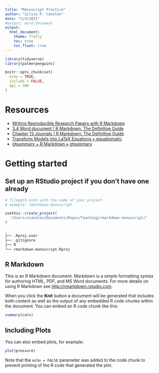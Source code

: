 ```yaml
---
title: "Manuscript Practice"
author: "Silvia P. Canelón"
date: "5/4/2021"
#output: word_document
output:
  html_document:
    theme: flatly
    toc: true
    toc_float: true
---
```


```r
library(tidyverse)
library(palmerpenguins)

knitr::opts_chunk$set(
  echo = TRUE,
  include = FALSE,
  dpi = 300
)
```

# Resources

- [Writing Reproducible Research Papers with R Markdown](https://resulumit.com/teaching/rmd_workshop#18)
- [3.4 Word document | R Markdown: The Definitive Guide](https://bookdown.org/yihui/rmarkdown/word-document.html)
- [Chapter 13 Journals | R Markdown: The Definitive Guide](https://bookdown.org/yihui/rmarkdown/journals.html)
- [Transform Models into LaTeX Equations • equatiomatic](https://datalorax.github.io/equatiomatic/)
- [gtsummary + R Markdown • gtsummary](https://www.danieldsjoberg.com/gtsummary/articles/rmarkdown.html)

# Getting started

## Set up an RStudio project if you don't have one already

```r
# filepath ends with the name of your project
# example: rmarkdown-manuscript

usethis::create_project(
  '/Users/scanelon/Documents/Repos/Teaching/rmarkdown-manuscript/'
)
```

```bash
.
├── .Rproj.user
├── .gitignore
├── R
└── rmarkdown-manuscript.Rproj
```



## R Markdown

This is an R Markdown document. Markdown is a simple formatting syntax for authoring HTML, PDF, and MS Word documents. For more details on using R Markdown see <http://rmarkdown.rstudio.com>.

When you click the **Knit** button a document will be generated that includes both content as well as the output of any embedded R code chunks within the document. You can embed an R code chunk like this:

```r
summary(cars)
```

## Including Plots

You can also embed plots, for example:

```r
plot(pressure)
```

Note that the `echo = FALSE` parameter was added to the code chunk to prevent printing of the R code that generated the plot.
